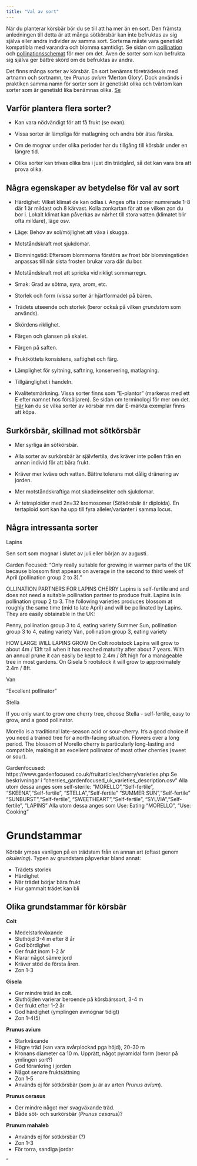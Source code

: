 ```yaml
---
title: "Val av sort"
---
```


När du planterar körsbär bör du se till att ha mer än en sort. Den främsta anledningen till detta är att många sötkörsbär kan inte befruktas av sig själva eller andra individer av samma sort. Sorterna måste vara genetiskt kompatibla med varandra och blomma samtidigt. Se sidan om [pollination](pollination_about.qmd) och [pollinationsschemat](pollination_table.qmd) för mer om det. Även de sorter som kan befrukta sig själva ger bättre skörd om de befruktas av andra. 

Det finns många sorter av körsbär. En sort benämns företrädesvis med artnamn och sortnamn, tex _Prunus avium_ 'Merton Glory'. Dock används i praktiken samma namn för sorter som är genetiskt olika och tvärtom kan sorter som är genetiskt lika benämnas olika. [Se](https://pub.epsilon.slu.se/8732/7/nybom_et_al_120419.pdf)

## Varför plantera flera sorter?

- Kan vara nödvändigt för att få frukt (se ovan).

- Vissa sorter är lämpliga för matlagning och andra bör ätas färska.

- Om de mognar under olika perioder har du tillgång till körsbär under en längre tid.

- Olika sorter kan trivas olika bra i just din trädgård, så det kan vara bra att prova olika.


## Några egenskaper av betydelse för val av sort

- Härdighet: Vilket klimat de kan odlas i. Anges ofta i zoner numrerade 1-8 där 1 är mildast och 8 kärvast. Kolla zonkartan för att se vilken zon du bor i. Lokalt klimat kan påverkas av närhet till stora vatten (klimatet blir ofta mildare), läge osv.

<!-- Digital zonkarta från Riksförbundet Svensk Trädgård , OBS! Avgift för publicering/länkning!!, https://zonkartan.se/, Via blomsterlandet: https://www.blomsterlandet.se/tips-rad/tradgard/tradgardsskotsel/zonkarta-vagledning-till-vaxtval/ -->

<!-- Kartan gäller endast för vedartade växter, som träd, buskar, rosor, fruktträd och klängväxter. För perennernas härdighet eller övervintringsförmåga används ett annat system där skyddat läge och väldränerad växtplats är viktiga faktorer.  -->

- Läge: Behov av sol/möjlighet att växa i skugga.

- Motståndskraft mot sjukdomar.

- Blomningstid: Eftersom blommorna förstörs av frost bör blomningstiden anpassas till när sista frosten brukar vara där du bor.

- Motståndskraft mot att spricka vid rikligt sommarregn.

- Smak: Grad av sötma, syra, arom, etc.

- Storlek och form (vissa sorter är hjärtformade) på bären.

- Trädets utseende och storlek (beror också på vilken _grundstam_ som används).

- Skördens riklighet.

- Färgen och glansen på skalet.

- Färgen på saften.

- Fruktköttets konsistens, saftighet och färg.

- Lämplighet för syltning, saftning, konservering, matlagning.

- Tillgänglighet i handeln.

- Kvalitetsmärkning. Vissa sorter finns som "E-plantor" (markeras med ett E efter namnet hos försäljaren). Se sidan om terminologi för mer om det. [Här](https://eplanta.com/kategorier_hemtradgarden/tradgardens-skafferi/) kan du se vilka sorter av körsbär mm där E-märkta exemplar finns att köpa.

<!-- Frost can be extremely damaging to blossom and will reduce your crop. It can be useful to choose trees in late flowering groups if you have a late last frost. -->

## Surkörsbär, skillnad mot sötkörsbär

- Mer syrliga än sötkörsbär.

<!-- Morello cherry trees fruit on younger wood than sweet varieties, and thus can be pruned harder. -->

- Alla sorter av surkörsbär är självfertila, dvs kräver inte pollen från en annan individ för att bära frukt.

- Kräver mer kväve och vatten. Bättre tolerans mot dålig dränering av jorden.

- Mer motståndskraftiga mot skadeinsekter och sjukdomar.

- Är tetraploider med 2n=32 kromosomer (Sötkörsbär är diploida<!-- och har 16 kromosomer som bildar 8 par.  -->). En tertaploid sort kan ha upp till fyra alleler/varianter i samma locus.

## Några intressanta sorter

Lapins

Sen sort som mognar i slutet av juli eller början av augusti.

Garden Focused: "Only really suitable for growing in warmer parts of the UK because blossom first appears on average in the second to third week of April (pollination group 2 to 3)."

OLLINATION PARTNERS FOR LAPINS CHERRY
Lapins is self-fertile and and does not need a suitable pollination partner to produce fruit. Lapins is in pollination group 2 to 3. The following varieties produces blossom at roughly the same time (mid to late April) and will be pollinated by Lapins. They are easily obtainable in the UK:

Penny, pollination group 3 to 4, eating variety
Summer Sun, pollination group 3 to 4, eating variety
Van, pollination group 3, eating variety

HOW LARGE WILL LAPINS GROW
On Colt rootstock Lapins will grow to about 4m / 13ft tall when it has reached maturity after about 7 years. With an annual prune it can easily be kept to 2.4m / 8ft high for a manageable tree in most gardens. On Gisela 5 rootstock it will grow to approximately 2.4m / 8ft.

<!-- RHS recommends: When choosing a variety, it’s worth looking out for any with an RHS Award of Garden Merit (AGM). These are recommended by RHS fruit experts, as they performed well in trials – see our list of AGM fruit and veg. -->


Van

"Excellent pollinator"

Stella

If you only want to grow one cherry tree, choose Stella - self-fertile, easy to grow, and a good pollinator.

Morello is a traditional late-season acid or sour-cherry. It's a good choice if you need a trained tree for a north-facing situation. Flowers over a long period. The blossom of Morello cherry is particularly long-lasting and compatible, making it an excellent pollinator of most other cherries (sweet or sour).

Gardenfocused:
https://www.gardenfocused.co.uk/fruitarticles/cherry/varieties.php
Se beskrivningar i "cherries_gardenfocused_uk_varieties_description.csv"
Alla utom dessa anges som self-sterile:
"MORELLO","Self-fertile",
"SKEENA","Self-fertile",
"STELLA","Self-fertile"
"SUMMER SUN","Self-fertile"
"SUNBURST","Self-fertile",
"SWEETHEART","Self-fertile",
"SYLVIA","Self-fertile",
"LAPINS"
Alla utom dessa anges som Use: Eating
"MORELLO", "Use: Cooking"


<!-- Market intermediaries indicated a willingness to pay producers more per pound for fruit greater than 2.5 cm in diameter, firmness above 300 g/mm, and SSC above 18 °Brix -->


<!-- ## notes on naming -->

<!-- Note 'Stor svart bigarrå' not same as Knopfels schwarze? -->
<!-- Wexthuset skiljer dessa -->
<!-- Blomsterlandet säljer Prunus avium STOR SVART BIGARRÅ ('Grosse Schwarze Knorpelkirsche') https://www.wexthuset.com/fakta-och-rad/skotselrad-om-vaxter-i-kruka-och-tradgard/beskrivningar-odling-skotsel-bar-och-frukter/korsbar-odling-sorter -->
<!-- ## Note: Süßkirsche Büttner`s Rote Knorpelkirsche Alte Sorte mit Tradition, auch "Altenburger Melonenkirsche" genannt. -->


<!-- ## Note: -->
<!-- ## kauffs_kirsche  # samma som 'Knauff's Schwarze'? (den enda som hittas av google när man söker på Knauff)? ändrade till var knauffs_schwarze i den tidigare egna listan -->





# Grundstammar

Körbär ympas vanligen på en trädstam från en annan art (oftast genom _okulering_). Typen av grundstam påpverkar bland annat:

- Trädets storlek
- Härdighet
- När trädet börjar bära frukt
- Hur gammalt trädet kan bli

## Olika grundstammar för körsbär

**Colt**

- Medelstarkväxande
- Sluthöjd 3-4 m efter 8 år
- God bördighet
- Ger frukt inom 1-2 år
- Klarar något sämre jord
- Kräver stöd de första åren.
- Zon 1-3

<!-- Ger relativt stora träd, 70-80% av fröstam. -->

**Gisela**

- Ger mindre träd än colt.
- Sluthöjden varierar beroende på körsbärssort, 3-4 m
- Ger frukt efter 1-2 år
- God härdighet (ymplingen avmognar tidigt)
- Zon 1-4(5)

<!-- 35% av av Prunus avium, blir 3,5-4,5 m  -->

**Prunus avium**

- Starkväxande
- Högre träd (kan vara svårplockad pga höjd), 20-30 m
- Kronans diameter ca 10 m. Upprätt, något pyramidal form (beror på ymlingen sort?)
- God förankring i jorden
- Något senare fruktsättning
- Zon 1-5
- Används ej för sötkörsbär (som ju är av arten _Prunus avium_).

**Prunus cerasus**

- Ger mindre något mer svagväxande träd.
- Både söt- och surkörsbär (_Prunus cesarus_)?

**Prunum mahaleb**

- Används ej för sötkörsbär (?)
- Zon 1-3
- För torra, sandiga jordar


<!-- Prunus padus -->
<!-- Prunus spinosa -->

<!-- Prunus ’Colt’ = rätt stora träd, ca 70-80% storlek av Prunus avium, klarar zon I-III. -->

<!-- Prunus ’Gisela 5’ = blir mindre träd, ca 35% storlek av Prunus avium, ungefär 3,5-4,5 m höga, klarar zon I-V (VI) -->

<!-- Om du vill läsa mer om grundstammar för körsbär så rekommenderar jag varmt blogginlägget Grundstammar del 4 – körsbär och boken Skogsträdgården: odla ätbart överallt av Philipp Weiss & Annevi Sjöberg 2018:424-426 -->"

<!-- Skogsträdgårdsbloggen tabell:  -->
<!-- https://skogsträdgården.stjärnsund.nu/grundstammar-del-4-korsbar/ -->

